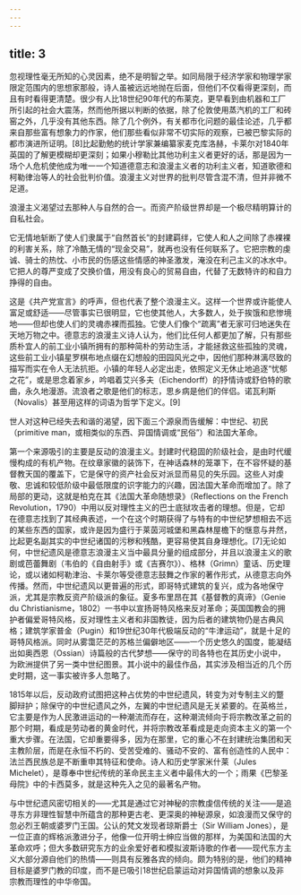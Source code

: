 ```yaml
---
---
---
```

title: 3
---




忽视理性毫无所知的心灵因素，绝不是明智之举。如同局限于经济学家和物理学家限定范围内的思想家那般，诗人虽被远远地抛在后面，但他们不仅看得更深刻，而且有时看得更清楚。很少有人比18世纪90年代的布莱克，更早看到由机器和工厂所引起的社会大震荡，然而他所据以判断的依据，除了伦敦使用蒸汽机的工厂和砖窑之外，几乎没有其他东西。除了几个例外，有关都市化问题的最佳论述，几乎都来自那些富有想象力的作家，他们那些看似非常不切实际的观察，已被巴黎实际的都市演进所证明。[8]比起勤勉的统计学家兼编纂家麦克库洛赫，卡莱尔对1840年英国的了解更模糊却更深刻；如果小穆勒比其他功利主义者更好的话，那是因为一场个人危机使他成为唯一一个知道德意志和浪漫主义者的功利主义者，知道歌德和柯勒律治等人的社会批判价值。浪漫主义对世界的批判尽管含混不清，但并非微不足道。

浪漫主义渴望过去那种人与自然的合一。而资产阶级世界却是一个极尽精明算计的自私社会。


它无情地斩断了使人们隶属于“自然首长”的封建羁绊，它使人和人之间除了赤裸裸的利害关系，除了冷酷无情的“现金交易”，就再也没有任何联系了。它把宗教的虔诚、骑士的热忱、小市民的伤感这些情感的神圣激发，淹没在利己主义的冰水中。它把人的尊严变成了交换价值，用没有良心的贸易自由，代替了无数特许的和自力挣得的自由。




这是《共产党宣言》的呼声，但也代表了整个浪漫主义。这样一个世界或许能使人富足或舒适——尽管事实已很明显，它也使其他人，大多数人，处于挨饿和悲惨境地——但却也使人们的灵魂赤裸而孤独。它使人们像个“疏离”者无家可归地迷失在天地万物之中。德意志的浪漫主义诗人认为，他们比任何人都更加了解，只有那些质朴宜人的前工业小镇所拥有的那种简朴的劳动生活，才能拯救这些孤独的灵魂，这些前工业小镇星罗棋布地点缀在幻想般的田园风光之中，因他们那种淋漓尽致的描写而实在令人无法抗拒。小镇的年轻人必定出走，依照定义无休止地追逐“忧郁之花”，或是思念着家乡，吟唱着艾兴多夫（Eichendorff）的抒情诗或舒伯特的歌曲，永久地漫游。流浪者之歌是他们的标志，思乡病是他们的伴侣。诺瓦利斯（Novalis）甚至用这样的词语为哲学下定义。[9]

世人对这种已经失去和谐的渴望，因下面三个源泉而告缓解：中世纪、初民（primitive man，或相类似的东西、异国情调或“民俗”）和法国大革命。

第一个来源吸引的主要是反动的浪漫主义。封建时代稳固的阶级社会，是由时代缓慢构成的有机产物。在纹章家徽的装饰下，在神话森林的笼罩下，在不容怀疑的基督教天国的覆盖下，它是保守的资产社会反对派显而易见的失乐园。这些人对虔敬、忠诚和较低阶级中最低限度的识字能力的兴趣，因法国大革命而增加了。除了局部的更动，这就是柏克在其《法国大革命随想录》（Reflections on the French Revolution，1790）中用以反对理性主义的巴士底狱攻击者的理想。但是，它却在德意志找到了其经典表述，一个在这个时期获得了与特有的中世纪梦想相去不远的某些东西的国家，或许是因为盛行于莱茵河城堡和黑森林屋檐下的惬意与井然，比起更名副其实的中世纪诸国的污秽和残酷，更容易使其自身理想化。[7]无论如何，中世纪遗风是德意志浪漫主义当中最具分量的组成部分，并且以浪漫主义的歌剧或芭蕾舞剧（韦伯的《自由射手》或《吉赛尔》）、格林（Grimn）童话、历史理论，或以诸如柯勒津治、卡莱尔等受德意志鼓舞之作家的著作形式，从德意志向外传播。然而，中世纪遗风以更普遍的形式，即哥特式建筑的复兴，成为各地保守派，尤其是宗教反资产阶级派的象征。夏多布里昂在其《基督教的真谛》（Genie du Christianisme，1802）一书中以宣扬哥特风格来反对革命；英国国教会的拥护者偏爱哥特风格，反对理性主义者和非国教徒，因为后者的建筑物仍是古典风格；建筑学家普金（Pugin）和19世纪30年代极端反动的“牛津运动”，就是十足的哥特风格派。同时从雾霭茫茫的苏格兰偏僻地区——一个历史悠久的国度，能凝结出如奥西恩（Ossian）诗篇般的古代梦想——保守的司各特也在其历史小说中，为欧洲提供了另一类中世纪图景。其小说中的最佳作品，其实涉及相当近的几个历史时期，这一事实被许多人忽略了。

1815年以后，反动政府试图把这种占优势的中世纪遗风，转变为对专制主义的蹩脚辩护；除保守的中世纪遗风之外，左翼的中世纪遗风是无关紧要的。在英格兰，它主要是作为人民激进运动的一种潮流而存在，这种潮流倾向于将宗教改革之前的那个时期，看成是劳动者的黄金时代，并将宗教改革看成是走向资本主义的第一个重大步骤。在法国，它却重要得多，因为在那里，它的重心不在封建统治集团和天主教阶层，而是在永恒不朽的、受苦受难的、骚动不安的、富有创造性的人民中：法兰西民族总是不断重申其特征和使命。诗人和历史学家米什莱（Jules Michelet），是尊奉中世纪传统的革命民主主义者中最伟大的一个；雨果《巴黎圣母院》中的卡西莫多，就是这种先入之见的最著名产物。

与中世纪遗风密切相关的——尤其是通过它对神秘的宗教虔信传统的关注——是追寻东方非理性智慧中所蕴含的那种更古老、更深奥的神秘源泉，如浪漫而又保守的忽必烈王朝或婆罗门王国。公认的梵文发现者琼斯爵士（Sir William Jones），是一位正直的辉格派激进分子，他像一位开明士绅应当做的那样，为美国和法国的大革命欢呼；但大多数研究东方的业余爱好者和模拟波斯诗歌的作者——现代东方主义大部分源自他们的热情——则具有反雅各宾的倾向。颇为特别的是，他们的精神目标是婆罗门教的印度，而不是已吸引18世纪启蒙运动对异国情调的想象以及非宗教而理性的中华帝国。